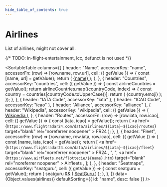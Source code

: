 ```yaml
---
hide_table_of_contents: true
---
```



# Airlines

List of airlines, might not cover all.

{/* TODO: in-flight-entertainment, lcc, defunct is not used */}

<SortableTable
  columns={[
    {
      header: "Name",
      accessorKey: "name",
      accessorFn: (row) => [row.name, row.url],
      cell: ({ getValue }) => {
        const [name, url] = getValue();
        return (
          <a href={url} target="blank" rel="noreferrer noopener">
            {name}
          </a>
        );
      },
    },
    {
      header: "Countries",
      accessorKey: "countries",
      cell: ({ getValue }) => {
        const airlineCountries = getValue();
        return airlineCountries.map((countryCode, index) => {
          const country = countries[countryCode.toUpperCase()];
          return (
            <span key={index} title={country.name}>
              {country.emoji}
            </span>
          );
        });
      },
    },
    { header: "IATA Code", accessorKey: "iata" },
    { header: "ICAO Code", accessorKey: "icao" },
    { header: "Alliance", accessorKey: "alliance" },
    {
      header: "Wikipedia",
      accessorKey: "wikipedia",
      cell: ({ getValue }) => (
        <a href={getValue()} target="blank" rel="noreferrer noopener">
          Wikipedia
        </a>
      ),
    },
    {
      header: "Routes",
      accessorFn: (row) => [row.iata, row.icao],
      cell: ({ getValue }) => {
        const [iata, icao] = getValue();
        return (
          <a
            href={`https://www.flightradar24.com/data/airlines/${iata}-${icao}/routes`}
            target="blank"
            rel="noreferrer noopener"
          >
            FR24
          </a>
        );
      },
    },
    {
      header: "Fleet",
      accessorFn: (row) => [row.name, row.iata, row.icao],
      cell: ({ getValue }) => {
        const [name, iata, icao] = getValue();
        return [
          <a
            href={`https://www.flightradar24.com/data/airlines/${iata}-${icao}/fleet`}
            target="blank"
            rel="noreferrer noopener"
          >
            FR24
          </a>,
          ", ",
          <a
            href={`https://www.airfleets.net/flottecie/${name}.htm`}
            target="blank"
            rel="noreferrer noopener"
          >
            Airfleets
          </a>,
        ];
      },
    },
    {
      header: "Seatmaps",
      accessorKey: "seatguru",
      cell: ({ getValue }) => {
        const seatguru = getValue();
        return (
          seatguru && (
            <a href={getValue()} target="blank" rel="noreferrer noopener">
              SeatGuru
            </a>
          )
        );
      },
    },
  ]}
  data={Object.values(airlines)}
  defaultSorting={{ id: "name", desc: false }}
/>
